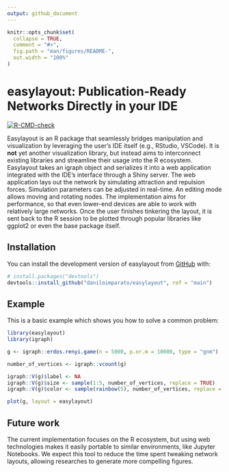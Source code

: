 ```yaml
---
output: github_document
---
```


<!-- README.md is generated from README.Rmd. Please edit that file -->

```r
knitr::opts_chunk$set(
  collapse = TRUE,
  comment = "#>",
  fig.path = "man/figures/README-",
  out.width = "100%"
)
```

# easylayout: Publication-Ready Networks Directly in your IDE

<!-- badges: start -->
[![R-CMD-check](https://github.com/dalmolingroup/easylayout/actions/workflows/R-CMD-check.yaml/badge.svg)](https://github.com/dalmolingroup/easylayout/actions/workflows/R-CMD-check.yaml)
<!-- badges: end -->

Easylayout is an R package that seamlessly bridges manipulation and
visualization by leveraging the user's IDE itself (e.g., RStudio, VSCode). It
is **not** yet another visualization library, but instead aims to interconnect
existing libraries and streamline their usage into the R ecosystem. Easylayout
takes an igraph object and serializes it into a web application integrated with
the IDE's interface through a Shiny server. The web application lays out the
network by simulating attraction and repulsion forces. Simulation parameters
can be adjusted in real-time. An editing mode allows moving and rotating nodes.
The implementation aims for performance, so that even lower-end devices are
able to work with relatively large networks. Once the user finishes tinkering
the layout, it is sent back to the R session to be plotted through popular
libraries like ggplot2 or even the base package itself.

## Installation

You can install the development version of easylayout from [GitHub](https://github.com/) with:

```r
# install.packages("devtools")
devtools::install_github("daniloimparato/easylayout", ref = "main")
```

## Example

This is a basic example which shows you how to solve a common problem:

```r
library(easylayout)
library(igraph)

g <- igraph::erdos.renyi.game(n = 5000, p.or.m = 10000, type = "gnm")

number_of_vertices <- igraph::vcount(g)

igraph::V(g)$label <- NA
igraph::V(g)$size <- sample(1:5, number_of_vertices, replace = TRUE)
igraph::V(g)$color <- sample(rainbow(5), number_of_vertices, replace = TRUE)

plot(g, layout = easylayout)
```

## Future work

The current implementation focuses on the R ecosystem, but using web
technologies makes it easily portable to similar environments, like Jupyter
Notebooks. We expect this tool to reduce the time spent tweaking network
layouts, allowing researches to generate more compelling figures.
